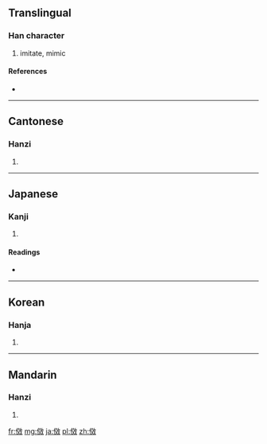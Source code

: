 ==Translingual==

===Han character===
{{Han char|rn=9|rad=人|as=10|sn=12|four=2824<sub>0</sub>|canj=人卜大大 (OYKK)}}

# imitate, mimic

====References====
* {{Han ref|kx=0113.240|dkj=00969|dj=0241.130|hdz=10205.020|uh=509A|ud=20634|bh=B3CB|bd=46027}}

----

==Cantonese==

===Hanzi===
{{yue-hanzi|jyut=|y=haau6}}

# {{defn|Cantonese|sort=人10}}

----

==Japanese==

===Kanji===
{{ja-kanji|grade=|rs=人10}}

# {{defn|Japanese|sort=人10}}

====Readings====
* {{ja-readings|on=[[こう]] (kō)|kun=[[ならう]] (narau)}}

----

==Korean==

===Hanja===
{{ko-hanja|hangeul=효|rv=hyo|mr=hyo}}

# {{defn|Korean|sort=人10}}

----

==Mandarin==

===Hanzi===
{{cmn-hanzi|pin=[[xiào]] ([[xiao4]])|wg=hsiao<sup>4</sup>}}

# {{defn|Mandarin|sort=人10}}

[[fr:傚]]
[[mg:傚]]
[[ja:傚]]
[[pl:傚]]
[[zh:傚]]